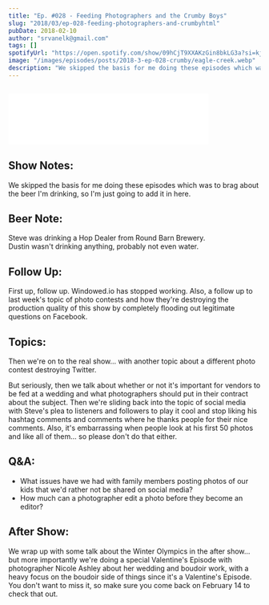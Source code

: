 ```yaml
---
title: "Ep. #028 - Feeding Photographers and the Crumby Boys"
slug: "2018/03/ep-028-feeding-photographers-and-crumbyhtml"
pubDate: 2018-02-10
author: "srvanelk@gmail.com"
tags: []
spotifyUrl: "https://open.spotify.com/show/09hCjT9XXAKzGin8bkLG3a?si=kjRZvQ1JTb6Ov3HVzSSlWA"
image: "/images/episodes/posts/2018-3-ep-028-crumby/eagle-creek.webp"
description: "We skipped the basis for me doing these episodes which was to brag about the beer I'm drinking, so I'm just going to add it in here. Steve was drinking a Hop Dealer from Round Barn Brewery. Dustin wasn't drinking anything, probably not even water."
---
```


<figure>
  <img src="/images/episodes/posts/2018-3-ep-028-crumby/eagle-creek.webp" alt="" />
</figure>
<iframe
  class="embedly-embed"
  src="//cdn.embedly.com/widgets/media.html?src=https%3A%2F%2Fanchor.fm%2Fweddingphotohangover%2Fembed%2Fepisodes%2FEp--028---Feeding-Photographers-and-the-Crumby-Boys-e1rihb&url=https%3A%2F%2Fanchor.fm%2Fweddingphotohangover%2Fepisodes%2FEp--028---Feeding-Photographers-and-the-Crumby-Boys-e1rihb&key=61d05c9d54e8455ea7a9677c366be814&type=text%2Fhtml&schema=anchor&wmode=opaque"
  width="400"
  height="102"
  scrolling="no"
  frameborder="0"
  allow="autoplay; fullscreen"
  allowfullscreen="true"
></iframe>

## Show Notes:
We skipped the basis for me doing these episodes which was to brag about the beer I'm drinking, so I'm just going to add it in here.

## Beer Note:
Steve was drinking a Hop Dealer from Round Barn Brewery.  
Dustin wasn't drinking anything, probably not even water.

## Follow Up:
First up, follow up. Windowed.io has stopped working. Also, a follow up to last week's topic of photo contests and how they're destroying the production quality of this show by completely flooding out legitimate questions on Facebook.

## Topics:
Then we're on to the real show... with another topic about a different photo contest destroying Twitter.

But seriously, then we talk about whether or not it's important for vendors to be fed at a wedding and what photographers should put in their contract about the subject. Then we're sliding back into the topic of social media with Steve's plea to listeners and followers to play it cool and stop liking his hashtag comments and comments where he thanks people for their nice comments. Also, it's embarrassing when people look at his first 50 photos and like all of them... so please don't do that either.

## Q&A:
- What issues have we had with family members posting photos of our kids that we'd rather not be shared on social media? 
- How much can a photographer edit a photo before they become an editor?

## After Show:
 We wrap up with some talk about the Winter Olympics in the after show... but more importantly we're doing a special Valentine's Episode with photographer Nicole Ashley about her wedding and boudoir work, with a heavy focus on the boudoir side of things since it's a Valentine's Episode. You don't want to miss it, so make sure you come back on February 14 to check that out.

